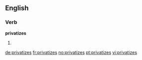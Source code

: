 ==English==

===Verb===
'''privatizes'''

# {{third-person singular of|[[privatize]]}}

[[de:privatizes]]
[[fr:privatizes]]
[[no:privatizes]]
[[pt:privatizes]]
[[vi:privatizes]]